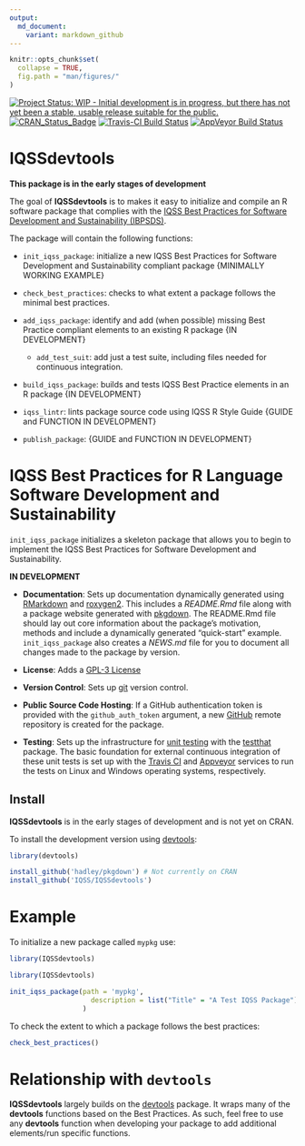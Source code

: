 ```yaml
---
output:
  md_document:
    variant: markdown_github
---
```


<!-- README.md is generated from README.Rmd. Please edit that file -->

```r
knitr::opts_chunk$set(
  collapse = TRUE,
  fig.path = "man/figures/"
)
```

[![Project Status: WIP - Initial development is in progress, but there has not yet been a stable, usable release suitable for the public.](http://www.repostatus.org/badges/latest/wip.svg)](http://www.repostatus.org/#wip)
[![CRAN_Status_Badge](http://www.r-pkg.org/badges/version/IQSSdevtools)](https://cran.r-project.org/package=IQSSdevtools)
[![Travis-CI Build Status](https://travis-ci.org/IQSS/IQSSdevtools.svg?branch=master)](https://travis-ci.org/IQSS/IQSSdevtools)
[![AppVeyor Build Status](https://ci.appveyor.com/api/projects/status/github/IQSS/IQSSdevtools?branch=master&svg=true)](https://ci.appveyor.com/project/IQSS/IQSSdevtools)

# IQSSdevtools

**This package is in the early stages of development**

The goal of **IQSSdevtools** is to makes it easy to initialize and compile an
R software package that complies with the [IQSS Best Practices for Software
Development and Sustainability (IBPSDS)](https://github.com/IQSS/social_science_software_toolkit/blob/master/iqss_sss_best_practices.md).

The package will contain the following functions:

- `init_iqss_package`: initialize a new IQSS Best Practices for Software
Development and Sustainability compliant package {MINIMALLY WORKING EXAMPLE}

- `check_best_practices`: checks to what extent a package follows the minimal
best practices.

- `add_iqss_package`: identify and add (when possible) missing Best
Practice compliant elements to an existing R package {IN DEVELOPMENT}

    - `add_test_suit`: add just a test suite, including files needed for 
continuous integration.

- `build_iqss_package`: builds and tests IQSS Best Practice elements in an R
package {IN DEVELOPMENT}

- `iqss_lintr`: lints package source code using IQSS R Style Guide
{GUIDE and FUNCTION IN DEVELOPMENT}

- `publish_package`: {GUIDE and FUNCTION IN DEVELOPMENT}


# IQSS Best Practices for R Language Software Development and Sustainability

`init_iqss_package` initializes a skeleton package that allows you to begin to
implement the IQSS Best Practices for Software Development and Sustainability.

**IN DEVELOPMENT**

- **Documentation**: Sets up documentation dynamically generated using [RMarkdown](http://rmarkdown.rstudio.com/)
and [roxygen2](https://CRAN.R-project.org/package=roxygen2). This includes a *README.Rmd*
file along with a package website generated with [pkgdown](https://github.com/hadley/pkgdown).
The README.Rmd file should lay out core information about the package's motivation, methods and
include a dynamically generated "quick-start" example. `init_iqss_package` also creates a
*NEWS.md* file for you to document all changes made to the package by version.

- **License**: Adds a [GPL-3 License](https://www.gnu.org/licenses/gpl-3.0.en.html)

- **Version Control**: Sets up [git](https://git-scm.com/) version control.

- **Public Source Code Hosting**: If a GitHub authentication token is provided
with the `github_auth_token` argument, a new [GitHub](https://github.com/) remote repository is created for the package.

- **Testing**: Sets up the infrastructure for [unit testing](https://en.wikipedia.org/wiki/Unit_testing) with the
[testthat](https://CRAN.R-project.org/package=testthat) package. The basic foundation for external
continuous integration of these unit tests is set up with the
[Travis CI](https://travis-ci.org/) and [Appveyor](https://www.appveyor.com/) services
to run the tests on Linux and Windows operating systems, respectively.

## Install

**IQSSdevtools** is in the early stages of development and is not yet on CRAN.

To install the development version using [devtools](https://CRAN.R-project.org/package=devtools):

```r
library(devtools)

install_github('hadley/pkgdown') # Not currently on CRAN
install_github('IQSS/IQSSdevtools')
```

# Example

To initialize a new package called `mypkg` use:

```r
library(IQSSdevtools)
```

```r
library(IQSSdevtools)

init_iqss_package(path = 'mypkg',
                    description = list("Title" = "A Test IQSS Package")
                  )
```

To check the extent to which a package follows the best practices:

```r
check_best_practices()
```

# Relationship with `devtools`

**IQSSdevtools** largely builds on the
[devtools](https://CRAN.R-project.org/package=devtools) package. It
wraps many of the **devtools** functions based on the Best Practices. As such,
feel free to use any **devtools** function when developing your package to
add additional elements/run specific functions.
